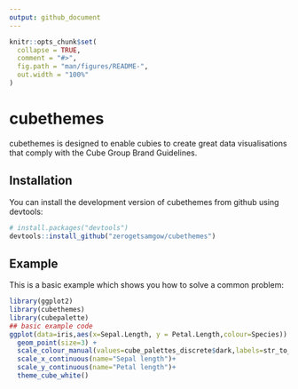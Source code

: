 ```yaml
---
output: github_document
---
```


<!-- README.md is generated from README.Rmd. Please edit that file -->

```r
knitr::opts_chunk$set(
  collapse = TRUE,
  comment = "#>",
  fig.path = "man/figures/README-",
  out.width = "100%"
)
```

# cubethemes

<!-- badges: start -->
<!-- badges: end -->

cubethemes is designed to enable cubies to create great data visualisations that comply with the 
Cube Group Brand Guidelines.

## Installation

You can install the development version of cubethemes from github using devtools:

``` r
# install.packages("devtools")
devtools::install_github("zerogetsamgow/cubethemes")
```

## Example

This is a basic example which shows you how to solve a common problem:

```r
library(ggplot2)
library(cubethemes)
library(cubepalette)
## basic example code
ggplot(data=iris,aes(x=Sepal.Length, y = Petal.Length,colour=Species)) +
  geom_point(size=3) +
  scale_colour_manual(values=cube_palettes_discrete$dark,labels=str_to_title) +
  scale_x_continuous(name="Sepal length")+
  scale_y_continuous(name="Petal length")+
  theme_cube_white()
```

